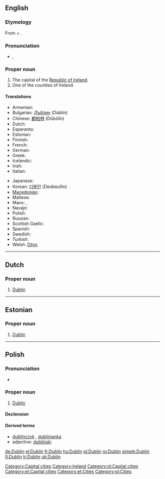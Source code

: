 {{wikipedia}}
==English==

===Etymology===
From {{etyl|sga}} {{term|dub||black|lang=sga}} + {{term|linn||pond|lang=sga}}.

===Pronunciation===
* {{IPA|/ˈdʌblən/}}, {{SAMPA|/"dVbl@n/}}

===Proper noun===
{{en-proper noun}}

# The capital of the [[Republic of Ireland]].
# One of the counties of Ireland.

====Translations====
{{trans-top|the capital of the Republic of Ireland}}
* Armenian: {{t-|hy|Դուբլին|tr=Dublin}}
* Bulgarian: [[Дъблин]] (Dəblín)
* Chinese: [[都柏林]] (Dūbólín)
* Dutch: {{t-|nl|Dublin}}
* Esperanto: {{t-|eo|Dublino|xs=Esperanto}}
* Estonian: {{t-|et|Dublin}}
* Finnish: {{t+|fi|Dublin}}
* French: {{t+|fr|Dublin}}
* German: {{t+|de|Dublin}}
* Greek: {{t+|el|Δουβλίνο}}
* Icelandic: {{t-|is|Dyflinn|f}}
* Irish: {{t-|ga|Baile Átha Cliath|m|xs=Irish}}
* Italian: {{t-|it|Dublino|f}}
{{trans-mid}}
* Japanese: {{t-|ja|ダブリン|tr=Daburin}}
* Korean: [[더블린]] (Deobeullin)
* [[Macedonian]]: {{t|mk|Даблин|m|tr=Dáblin}}
* Maltese: {{t-|mt|Dublin|xs=Maltese}}
* Manx: {{t+|gv|Balley Aah Cleeah}}, {{t+|gv|Divlyn}}
* Navajo: {{tø|nv|Dáblin}}
* Polish: {{t+|pl|Dublin|m}}
* Russian: {{t+|ru|Дублин|m|tr=Dublín}}
* Scottish Gaelic: {{t+|gd|Baile Átha Cliath}}
* Spanish: {{t+|es|Dublín}}
* Swedish: {{t-|sv|Dublin}}
* Turkish: {{t+|tr|Dublin}}
* Welsh: [[Dilyn]]
{{trans-bottom}}

[[Category:Capital cities]]
[[Category:Ireland]]

----

==Dutch==
{{wikipedia|lang=nl}}

===Proper noun===
{{infl|nl|proper noun}}

# [[#English|Dublin]]

[[Category:nl:Capital cities]]

----

==Estonian==

===Proper noun===
{{infl|et|proper noun}}

# [[#English|Dublin]]

[[Category:et:Capital cities]]
[[Category:et:Cities]]

----

==Polish==

===Pronunciation===
* {{IPA|/ˈd̪ublin̪/|lang=pl}}

===Proper noun===
{{infl|pl|proper noun|g=m}}

# [[#English|Dublin]]

====Declension====
{{pl-decl-noun-sing
|Dublin
|Dublinu
|Dublinowi
|Dublin
|Dublinem
|Dublinie
|Dublinie
}}

====Derived terms====
* [[dublińczyk]] {{m}}, [[dublinianka]] {{f}}
* adjective: [[dubliński]]

[[Category:pl:Cities]]

[[de:Dublin]]
[[el:Dublin]]
[[fr:Dublin]]
[[hu:Dublin]]
[[pl:Dublin]]
[[ro:Dublin]]
[[simple:Dublin]]
[[fi:Dublin]]
[[tr:Dublin]]
[[uk:Dublin]]